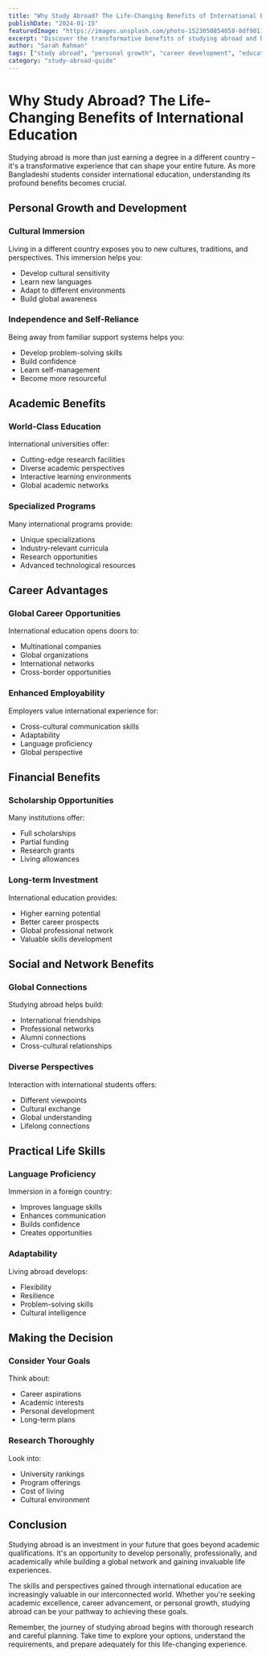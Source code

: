 ```yaml
---
title: "Why Study Abroad? The Life-Changing Benefits of International Education"
publishDate: "2024-01-15"
featuredImage: "https://images.unsplash.com/photo-1523050854058-8df90110c9f1?q=80&w=2070&auto=format&fit=crop"
excerpt: "Discover the transformative benefits of studying abroad and how it can shape your personal growth, academic journey, and future career prospects."
author: "Sarah Rahman"
tags: ["study abroad", "personal growth", "career development", "education"]
category: "study-abroad-guide"
---
```


# Why Study Abroad? The Life-Changing Benefits of International Education

Studying abroad is more than just earning a degree in a different country – it's a transformative experience that can shape your entire future. As more Bangladeshi students consider international education, understanding its profound benefits becomes crucial.

## Personal Growth and Development

### Cultural Immersion
Living in a different country exposes you to new cultures, traditions, and perspectives. This immersion helps you:
- Develop cultural sensitivity
- Learn new languages
- Adapt to different environments
- Build global awareness

### Independence and Self-Reliance
Being away from familiar support systems helps you:
- Develop problem-solving skills
- Build confidence
- Learn self-management
- Become more resourceful

## Academic Benefits

### World-Class Education
International universities offer:
- Cutting-edge research facilities
- Diverse academic perspectives
- Interactive learning environments
- Global academic networks

### Specialized Programs
Many international programs provide:
- Unique specializations
- Industry-relevant curricula
- Research opportunities
- Advanced technological resources

## Career Advantages

### Global Career Opportunities
International education opens doors to:
- Multinational companies
- Global organizations
- International networks
- Cross-border opportunities

### Enhanced Employability
Employers value international experience for:
- Cross-cultural communication skills
- Adaptability
- Language proficiency
- Global perspective

## Financial Benefits

### Scholarship Opportunities
Many institutions offer:
- Full scholarships
- Partial funding
- Research grants
- Living allowances

### Long-term Investment
International education provides:
- Higher earning potential
- Better career prospects
- Global professional network
- Valuable skills development

## Social and Network Benefits

### Global Connections
Studying abroad helps build:
- International friendships
- Professional networks
- Alumni connections
- Cross-cultural relationships

### Diverse Perspectives
Interaction with international students offers:
- Different viewpoints
- Cultural exchange
- Global understanding
- Lifelong connections

## Practical Life Skills

### Language Proficiency
Immersion in a foreign country:
- Improves language skills
- Enhances communication
- Builds confidence
- Creates opportunities

### Adaptability
Living abroad develops:
- Flexibility
- Resilience
- Problem-solving skills
- Cultural intelligence

## Making the Decision

### Consider Your Goals
Think about:
- Career aspirations
- Academic interests
- Personal development
- Long-term plans

### Research Thoroughly
Look into:
- University rankings
- Program offerings
- Cost of living
- Cultural environment

## Conclusion

Studying abroad is an investment in your future that goes beyond academic qualifications. It's an opportunity to develop personally, professionally, and academically while building a global network and gaining invaluable life experiences.

The skills and perspectives gained through international education are increasingly valuable in our interconnected world. Whether you're seeking academic excellence, career advancement, or personal growth, studying abroad can be your pathway to achieving these goals.

Remember, the journey of studying abroad begins with thorough research and careful planning. Take time to explore your options, understand the requirements, and prepare adequately for this life-changing experience.